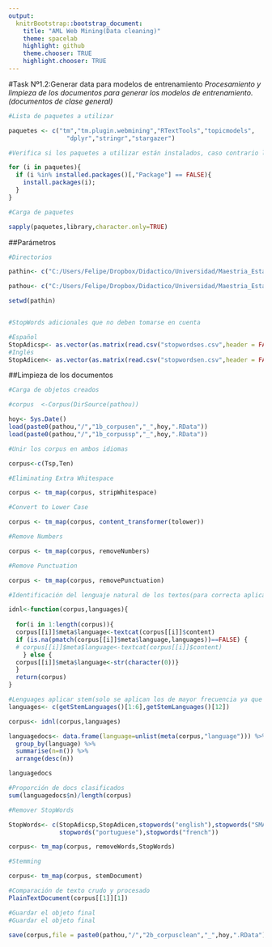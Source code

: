 ```yaml
---
output:
  knitrBootstrap::bootstrap_document:
    title: "AML Web Mining(Data cleaning)"
    theme: spacelab
    highlight: github
    theme.chooser: TRUE
    highlight.chooser: TRUE
---
```

#Task Nº1.2:Generar data para modelos de entrenamiento
*Procesamiento y limpieza de los documentos para generar los modelos de entrenamiento.(documentos de clase general)*

```r


#Lista de paquetes a utilizar

paquetes <- c("tm","tm.plugin.webmining","RTextTools","topicmodels",
                "dplyr","stringr","stargazer")

#Verifica si los paquetes a utilizar están instalados, caso contrario los instala

for (i in paquetes){
  if (i %in% installed.packages()[,"Package"] == FALSE){
    install.packages(i);
  }
}

#Carga de paquetes

sapply(paquetes,library,character.only=TRUE)


```

##Parámetros
```r


#Directorios

pathin<- c("C:/Users/Felipe/Dropbox/Didactico/Universidad/Maestria_Estadistica/Practica_Profesional/AML_web_mining/Datos")

pathou<- c("C:/Users/Felipe/Dropbox/Didactico/Universidad/Maestria_Estadistica/Practica_Profesional/AML_web_mining/Objetos/corpus_general")

setwd(pathin)


#StopWords adicionales que no deben tomarse en cuenta

#Español
StopAdicsp<- as.vector(as.matrix(read.csv("stopwordses.csv",header = FALSE)))
#Inglés
StopAdicen<- as.vector(as.matrix(read.csv("stopwordsen.csv",header = FALSE)))

```

##Limpieza de los documentos
```r

#Carga de objetos creados

#corpus  <-Corpus(DirSource(pathou))

hoy<- Sys.Date()
load(paste0(pathou,"/","1b_corpusen","_",hoy,".RData"))
load(paste0(pathou,"/","1b_corpussp","_",hoy,".RData"))

#Unir los corpus en ambos idiomas

corpus<-c(Tsp,Ten)

#Eliminating Extra Whitespace 

corpus <- tm_map(corpus, stripWhitespace)

#Convert to Lower Case

corpus <- tm_map(corpus, content_transformer(tolower))

#Remove Numbers

corpus <- tm_map(corpus, removeNumbers)

#Remove Punctuation

corpus <- tm_map(corpus, removePunctuation)

#Identificación del lenguaje natural de los textos(para correcta aplicación del stemming)

idnl<-function(corpus,languages){
  
  for(i in 1:length(corpus)){
  corpus[[i]]$meta$language<-textcat(corpus[[i]]$content)
  if (is.na(pmatch(corpus[[i]]$meta$language,languages))==FALSE) {
  # corpus[[i]]$meta$language<-textcat(corpus[[i]]$content)
    } else {
  corpus[[i]]$meta$language<-str(character(0))}
  }
  return(corpus)
}

#Lenguages aplicar stem(solo se aplican los de mayor frecuencia ya que los otros se deben a errores de clasificación)
languages<- c(getStemLanguages()[1:6],getStemLanguages()[12])

corpus<- idnl(corpus,languages)

languagedocs<- data.frame(language=unlist(meta(corpus,"language"))) %>%
  group_by(language) %>%
  summarise(n=n()) %>%
  arrange(desc(n))

languagedocs

#Proporción de docs clasificados
sum(languagedocs$n)/length(corpus)

#Remover StopWords

StopWords<- c(StopAdicsp,StopAdicen,stopwords("english"),stopwords("SMART"),stopwords("spanish"),stopwords("italian"),
              stopwords("portuguese"),stopwords("french"))

corpus<- tm_map(corpus, removeWords,StopWords)

#Stemming

corpus<- tm_map(corpus, stemDocument)

#Comparación de texto crudo y procesado
PlainTextDocument(corpus[[1]][1])

#Guardar el objeto final
#Guardar el objeto final

save(corpus,file = paste0(pathou,"/","2b_corpusclean","_",hoy,".RData"))


```
